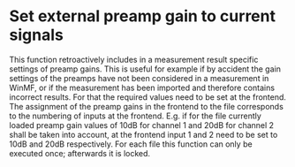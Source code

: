 # Set external preamp gain to current signals

This function retroactively includes in a measurement result specific settings of preamp gains. This is useful for example if by accident the gain settings of the preamps have not been considered in a measurement in WinMF, or if the measurement has been imported and therefore contains incorrect results. For that the required values need to be set at the frontend. The assignment of the preamp gains in the frontend to the file corresponds to the numbering of inputs at the frontend. E.g. if for the file currently loaded preamp gain values of 10dB for channel 1 and 20dB for channel 2 shall be taken into account, at the frontend input 1 and 2 need to be set to 10dB and 20dB respectively. For each file this function can only be executed once; afterwards it is locked.
